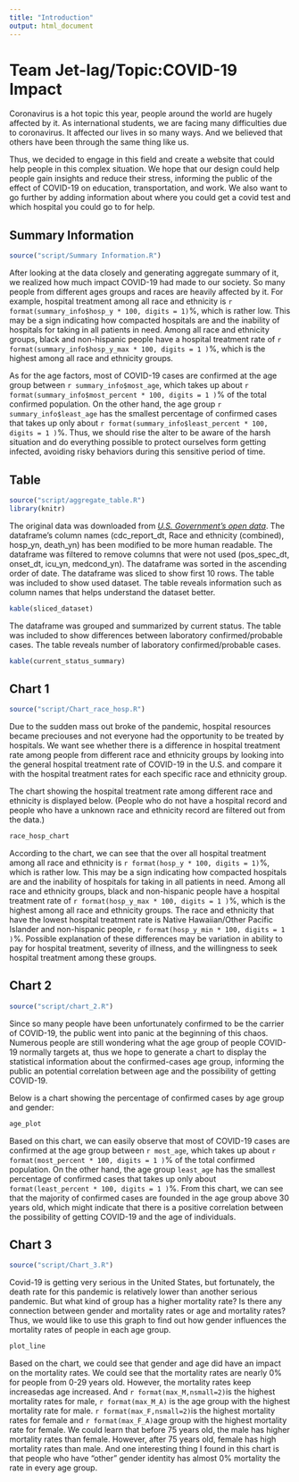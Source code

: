 ```yaml
---
title: "Introduction"
output: html_document
---
```



# Team Jet-lag/Topic:COVID-19 Impact

Coronavirus is a hot topic this year, people around the world are hugely affected by it. As international students, we are facing many difficulties due to coronavirus. It affected our lives in so many ways. And we believed that others have been through the same thing like us. 

Thus, we decided to engage in this field and create a website that could help people in this complex situation. We hope that our design could help people gain insights and reduce their stress, informing the public of the effect of COVID-19 on education, transportation, and work. We also want to go further by adding information about where you could get a covid test and which hospital you could go to for help. 



## Summary Information
```r
source("script/Summary Information.R")
```

After looking at the data closely and generating aggregate summary of it, we 
realized how much impact COVID-19 had made to our society. So many people from
different ages groups and races are heavily affected by it. For example, hospital 
treatment among all race and ethnicity 
is `r format(summary_info$hosp_y * 100, digits = 1)`%, 
which is rather low. This may be a sign indicating how compacted hospitals are and 
the inability of hospitals for taking in all patients in need. Among all race and
ethnicity groups, black and non-hispanic people have a hospital treatment rate 
of `r format(summary_info$hosp_y_max * 100, digits = 1 )`%, which is the highest 
among all race and ethnicity groups.

As for the age factors, most of COVID-19 cases are confirmed 
at the age group between `r summary_info$most_age`, which takes up about 
`r format(summary_info$most_percent * 100, digits = 1 )`% of the total confirmed 
population. 
On the other hand, the age group `r summary_info$least_age` has the smallest percentage of 
confirmed cases that takes up only 
about `r format(summary_info$least_percent * 100, digits = 1 )`%. Thus, we should 
rise the 
alter to be aware of the harsh situation and do everything possible to protect 
ourselves form getting infected, avoiding risky behaviors during this sensitive 
period of time.




## Table
```r
source("script/aggregate_table.R")
library(knitr)
```

The original data was downloaded from [_U.S. Government's open data_](https://catalog.data.gov/dataset/covid-19-case-surveillance-public-use-data).
The dataframe's column names 
(cdc_report_dt, Race and ethnicity (combined), hosp_yn, death_yn) 
has been modified to be more human readable. 
The dataframe was filtered to remove columns that were not used 
(pos_spec_dt, onset_dt, icu_yn, medcond_yn).
The dataframe was sorted in the ascending order of date.
The dataframe was sliced to show first 10 rows.
The table was included to show used dataset.
The table reveals information such as column names that helps understand the dataset better.

```r
kable(sliced_dataset)
```

The dataframe was grouped and summarized by current status.
The table was included to show differences between laboratory confirmed/probable cases.
The table reveals number of laboratory confirmed/probable cases.

```r
kable(current_status_summary)
```


## Chart 1
```r
source("script/Chart_race_hosp.R")
```

Due to the sudden mass out broke of the pandemic, hospital resources became 
preciouses and not everyone had the opportunity to be treated by hospitals. We
want see whether there is a difference in hospital treatment rate among people 
from different race and ethnicity groups by looking into the general hospital
treatment rate of COVID-19 in the U.S. and compare it with the hospital 
treatment rates for each specific race and ethnicity group.

The chart showing the hospital treatment rate among different race and 
ethnicity is displayed below.
(People who do not have a hospital record and people who have a unknown race
and ethnicity record are filtered out from the data.)

```r
race_hosp_chart
```

According to the chart, we can see that the over all hospital treatment among 
all race and ethnicity is `r format(hosp_y * 100, digits = 1)`%, which is 
rather low. This may be a sign indicating how compacted hospitals are and the 
inability of hospitals for taking in all patients in need. Among all race and
ethnicity groups, black and non-hispanic people have a hospital treatment rate 
of `r format(hosp_y_max * 100, digits = 1 )`%, which is the highest among all 
race and ethnicity groups. The race and ethnicity that have the lowest hospital
treatment rate is Native Hawaiian/Other Pacific Islander and non-hispanic 
people, `r format(hosp_y_min * 100, digits = 1 )`%. Possible explanation of 
these differences may be variation in ability to pay for hospital treatment, 
severity of illness, and the willingness to seek hospital treatment among these
groups.



## Chart 2
```r
source("script/chart_2.R")
```

Since so many people have been unfortunately confirmed to be the carrier of COVID-19, 
the public went into panic at the beginning of this chaos. Numerous people are still 
wondering what the age group of people COVID-19 normally targets at, thus we hope to 
generate a chart to display the statistical information about the confirmed-cases age 
group, informing the public an potential correlation between age and the possibility 
of getting COVID-19.

Below is a chart showing the percentage of confirmed cases by age group and gender:

```r
age_plot
```

Based on this chart, we can easily observe that most of COVID-19 cases are confirmed 
at the age group between `r most_age`, which takes up about 
`r format(most_percent * 100, digits = 1 )`% of the total confirmed population. On 
the other hand, the age group `least_age` has the smallest percentage of confirmed 
cases that takes up only about `format(least_percent * 100, digits = 1 )`%. From 
this chart, we can see that the majority of confirmed cases are founded in the age 
group above 30 years old, which might indicate that there is a positive correlation 
between the possibility of getting COVID-19 and the age of individuals.



## Chart 3

```r
source("script/Chart_3.R")
```

Covid-19 is getting very serious in the United States, but fortunately, the death rate for this pandemic
is relatively lower than another serious pandemic. But what kind of group has a higher mortality rate? Is
there any connection between gender and mortality rates or age and mortality rates? Thus, we would like to
use this graph to find out how gender influences the mortality rates of people in each age group.

```r
plot_line
```

Based on the chart, we could see that gender and age did have an impact on the mortality rates. We could see
that the mortality rates are nearly 0% for people from 0-29 years old. However, the mortality rates keep 
increasedas age increased. And `r format(max_M,nsmall=2)`is the highest mortality rates for male, `r format(max_M_A)`
is the age group with the highest mortality rate for male. `r format(max_F,nsmall=2)`is the highest mortality rates for
female and `r format(max_F_A)`age group with the highest mortality rate for female. We could learn that before 75 years old,
the male has higher mortality rates than female. However, after 75 years old, female has high mortality rates than male. 
And one interesting thing I found in this chart is that people who have "other" gender identity has almost 0% mortality
the rate in every age group. 




